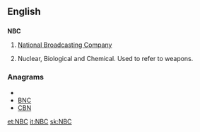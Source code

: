 ==English==
==={{initialism}}===
'''NBC'''

# {{US|television|radio}} [[wikipedia:NBC|National Broadcasting Company]]
# {{weapons}} Nuclear, Biological and Chemical. Used to refer to weapons.

===Anagrams===
* {{alphagram|[[BCN#English|BCN]]}} 
* [[BNC#English|BNC]]
* [[CBN#English|CBN]]


[[et:NBC]]
[[it:NBC]]
[[sk:NBC]]